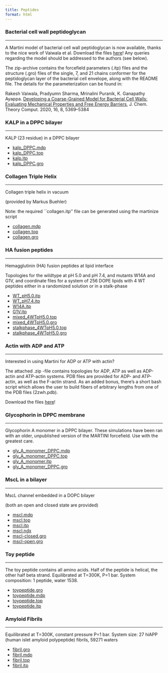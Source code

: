 ```yaml
---
title: Peptides
format: html
---
```


### Bacterial cell wall peptidoglycan
<hr>

A Martini model of bacterial cell wall peptidoglycan is now available, thanks to the nice work of Vaiwala et al. Download the files [here](http://cgmartini.nl/images/peptidoglycan_Ecoli.zip)!
Any queries regarding the model should be addressed to the authors (see below). 
 
The zip-archive contains the forcefield parameters (.itp) files and the structure (.gro) files of the single, 7, and 21 chains conformer for the peptidoglycan layer of the bacterial cell envelope, along with the README file. The details for the parameterization can be found in:
 
Rakesh Vaiwala, Pradyumn Sharma, Mrinalini Puranik, K. Ganapathy Ayappa. [Developing a Coarse-Grained Model for Bacterial Cell Walls: Evaluating Mechanical Properties and Free Energy Barriers](https://pubs.acs.org/doi/pdf/10.1021/acs.jctc.0c00539), J. Chem. Theory Comput. 2020, 16, 8, 5369–5384


### KALP in a DPPC bilayer
<hr>

KALP (23 residue) in a DPPC bilayer

- [kalp_DPPC.mdp](http://cgmartini.nl/images/applications/kalp_DPPC/kalp_DPPC.mdp)
- [kalp_DPPC.top](http://cgmartini.nl/images/applications/kalp_DPPC/kalp_DPPC.top)
- [kalp.itp](http://cgmartini.nl/images/applications/kalp_DPPC/kalp.itp)
- [kalp_DPPC.gro](http://cgmartini.nl/images/applications/kalp_DPPC/kalp_DPPC.gro)

### Collagen Triple Helix
<hr>

Collagen triple helix in vacuum

(provided by Markus Buehler)

Note: the required ``collagen.itp'' file can be generated using the martinize script

- [collagen.mdp](http://cgmartini.nl/images/applications/collagen/collagen.mdp)
- [collagen.top](http://cgmartini.nl/images/applications/collagen/collagen.top)
- [collagen.gro](http://cgmartini.nl/images/applications/collagen/collagen.gro)

### HA fusion peptides
<hr>

Hemagglutinin (HA) fusion peptides at lipid interface

Topologies for the wildtype at pH 5.0 and pH 7.4, and mutants W14A and G1V,
and coordinate files for a system of 256 DOPE lipids with 4 WT peptides
either in a randomized solution or in a stalk-phase

- [WT_pH5.0.itp](http://cgmartini.nl/images/applications/fusionpep/WT_pH5.0.itp)
- [WT_pH7.4.itp](http://cgmartini.nl/images/applications/fusionpep/WT_pH7.4.itp)
- [W14A.itp](http://cgmartini.nl/images/applications/fusionpep/W14A.itp)
- [G1V.itp](http://cgmartini.nl/images/applications/fusionpep/G1V.itp)
- [mixed_4WTpH5.0.top](http://cgmartini.nl/images/applications/fusionpep/mixed_4WTpH5.0.top)
- [mixed_4WTpH5.0.gro](http://cgmartini.nl/images/applications/fusionpep/mixed_4WTpH5.0.gro)
- [stalkphase_4WTpH5.0.top](http://cgmartini.nl/images/applications/fusionpep/stalk-phase_4WTpH5.0.top)
- [stalkphase_4WTpH5.0.gro](http://cgmartini.nl/images/applications/fusionpep/stalk-phase_4WTpH5.0.gro)

### Actin with ADP and ATP
<hr>

Interested in using Martini for ADP or ATP with actin?

The attached .zip -file contains topologies for ADP, ATP as well as ADP-actin and ATP-actin systems. PDB files are provided for ADP- and ATP-actin, as well as the F-actin strand. As an added bonus, there's a short bash script which allows the user to build fibers of arbitrary lengths from one of the PDB files (2zwh.pdb).

Download the files [here](http://cgmartini.nl/images/actin.zip)!

### Glycophorin in DPPC membrane
<hr>

Glycophorin A monomer in a DPPC bilayer. These simulations have been ran with an older, unpublished version of the MARTINI forcefield. Use with the greatest care.

- [gly_A_monomer_DPPC.mdp](http://cgmartini.nl/images/applications/glycophorin/gly_A_monomer_DPPC.mdp)
- [gly_A_monomer_DPPC.top](http://cgmartini.nl/images/applications/glycophorin/gly_A_monomer_DPPC.top)
- [gly_A_monomer.itp](http://cgmartini.nl/images/applications/glycophorin/gly_A_monomer.itp)
- [gly_A_monomer_DPPC.gro](http://cgmartini.nl/images/applications/glycophorin/gly_A_monomer_DPPC.gro)

### MscL in a bilayer
<hr>

MscL channel embedded in a DOPC  bilayer

(both an open and closed state are provided)

- [mscl.mdp](http://cgmartini.nl/images/applications/mscl/mscl.mdp)
- [mscl.top](http://cgmartini.nl/images/applications/mscl/mscl.top)
- [mscl.itp](http://cgmartini.nl/images/applications/mscl/mscl.itp)
- [mscl.ndx](http://cgmartini.nl/images/applications/mscl/mscl.ndx)
- [mscl-closed.gro](http://cgmartini.nl/images/applications/mscl/mscl-closed.gro)
- [mscl-open.gro](http://cgmartini.nl/images/applications/mscl/mscl-open.gro)

### Toy peptide
<hr>

The toy peptide contains all amino acids.
Half of the peptide is helical, the other half beta strand.
Equilibrated at T=300K, P=1 bar.
System composition: 1 peptide, water 1538.

- [toypeptide.gro](http://cgmartini.nl/images/applications/peptide/toypeptide.gro)
- [toypeptide.mdp](http://cgmartini.nl/images/applications/peptide/toypeptide.mdp)
- [toypeptide.top](http://cgmartini.nl/images/applications/peptide/toypeptide.top)
- [toypeptide.itp](http://cgmartini.nl/images/applications/peptide/toypeptide.itp)

### Amyloid Fibrils
<hr>

Equilibrated at T=300K, constant pressure P=1 bar.
System size: 27 hiAPP (human islet amyloid polypeptide) fibrils,  59271 waters

- [fibril.gro](http://cgmartini.nl/images/applications/fibrils/fibril.gro)
- [fibril.mdp](http://cgmartini.nl/images/applications/fibrils/fibril.mdp)
- [fibril.top](http://cgmartini.nl/images/applications/fibrils/fibril.top)
- [fibril.itp](http://cgmartini.nl/images/applications/fibrils/fibril.itp)

